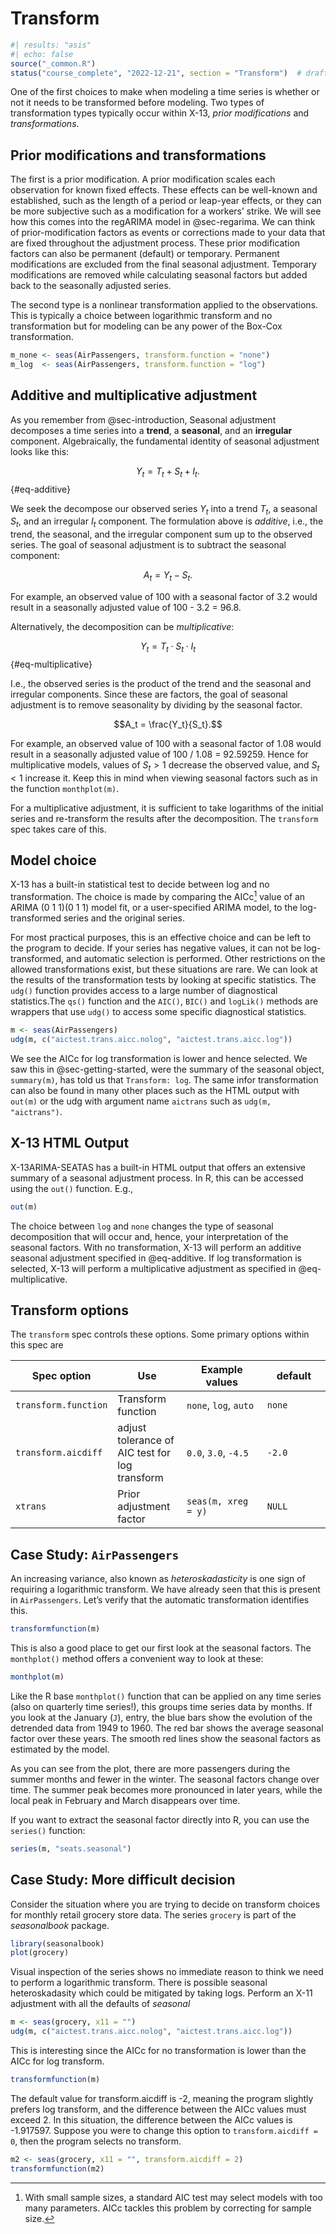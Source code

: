# Transform {#sec-transform}

```r
#| results: "asis"
#| echo: false
source("_common.R")
status("course_complete", "2022-12-21", section = "Transform")  # drafting, polishing, complete
```

```{=html}
<!--
-   Discuss multiplicative vs additive adjustment

-   How to use the transform spec

- Transform is a nice way to introduce automatic model testing. Easy to see the decision made. 

-   This is our first chance to mention the idea of test first then hard-code in production

-   Case Study idea: Decide between log vs non-log transformation
 -->
```
One of the first choices to make when modeling a time series is whether or not it needs to be transformed before modeling.
Two types of transformation types typically occur within X-13, *prior modifications* and *transformations*.

## Prior modifications and transformations

The first is a prior modification.
A prior modification scales each observation for known fixed effects.
These effects can be well-known and established, such as the length of a period or leap-year effects, or they can be more subjective such as a modification for a workers' strike.
We will see how this comes into the regARIMA model in @sec-regarima. We can think of prior-modification factors as events or corrections made to your data that are fixed throughout the adjustment process.
These prior modification factors can also be permanent (default) or temporary.
Permanent modifications are excluded from the final seasonal adjustment.
Temporary modifications are removed while calculating seasonal factors but added back to the seasonally adjusted series.

The second type is a nonlinear transformation applied to the observations.
This is typically a choice between logarithmic transform and no transformation but for modeling can be any power of the Box-Cox transformation.

```r
m_none <- seas(AirPassengers, transform.function = "none")
m_log  <- seas(AirPassengers, transform.function = "log")
```

## Additive and multiplicative adjustment

As you remember from \@sec-introduction, Seasonal adjustment decomposes a time series into a **trend**, a **seasonal**, and an **irregular** component.
Algebraically, the fundamental identity of seasonal adjustment looks like this:

$$Y_t = T_t + S_t + I_t.$$ {#eq-additive}

We seek the decompose our observed series $Y_t$ into a trend $T_t$, a seasonal $S_t$, and an irregular $I_t$ component.
The formulation above is *additive*, i.e., the trend, the seasonal, and the irregular component sum up to the observed series.
The goal of seasonal adjustment is to subtract the seasonal component:

$$A_t = Y_t - S_t.$$

For example, an observed value of 100 with a seasonal factor of 3.2 would result in a seasonally adjusted value of 100 - 3.2 = 96.8.

Alternatively, the decomposition can be *multiplicative*:

$$Y_t = T_t \cdot S_t \cdot I_t$$ {#eq-multiplicative}

I.e., the observed series is the product of the trend and the seasonal and irregular components.
Since these are factors, the goal of seasonal adjustment is to remove seasonality by dividing by the seasonal factor.

$$A_t = \frac{Y_t}{S_t}.$$

For example, an observed value of 100 with a seasonal factor of 1.08 would result in a seasonally adjusted value of 100 / 1.08 = 92.59259.
Hence for multiplicative models, values of $S_t > 1$ decrease the observed value, and $S_t < 1$ increase it.
Keep this in mind when viewing seasonal factors such as in the function `monthplot(m)`.

For a multiplicative adjustment, it is sufficient to take logarithms of the initial series and re-transform the results after the decomposition.
The `transform` spec takes care of this.

## Model choice

X-13 has a built-in statistical test to decide between log and no transformation.
The choice is made by comparing the AICc[^22-transform-1] value of an ARIMA (0 1 1)(0 1 1) model fit, or a user-specified ARIMA model, to the log-transformed series and the original series.

[^22-transform-1]: With small sample sizes, a standard AIC test may select models with too many parameters.
    AICc tackles this problem by correcting for sample size.

For most practical purposes, this is an effective choice and can be left to the program to decide.
If your series has negative values, it can not be log-transformed, and automatic selection is performed.
Other restrictions on the allowed transformations exist, but these situations are rare.
We can look at the results of the transformation tests by looking at specific statistics.
The `udg()` function provides access to a large number of diagnostical statistics.The `qs()` function and the `AIC()`, `BIC()` and `logLik()` methods are wrappers that use `udg()` to access some specific diagnostical statistics.

```r
m <- seas(AirPassengers)
udg(m, c("aictest.trans.aicc.nolog", "aictest.trans.aicc.log"))
```

We see the AICc for log transformation is lower and hence selected.
We saw this in @sec-getting-started, were the summary of the seasonal object, `summary(m)`, has told us that `Transform: log`.
The same infor transformation can also be found in many other places such as the HTML output with `out(m)` or the udg with argument name `aictrans` such as `udg(m, "aictrans")`.

::: callout-tip
## X-13 HTML Output

X-13ARIMA-SEATAS has a built-in HTML output that offers an extensive summary of a seasonal adjustment process.
In R, this can be accessed using the `out()` function.
E.g.,

```r
out(m)
```
:::

The choice between `log` and `none` changes the type of seasonal decomposition that will occur and, hence, your interpretation of the seasonal factors.
With no transformation, X-13 will perform an additive seasonal adjustment specified in @eq-additive.
If log transformation is selected, X-13 will perform a multiplicative adjustment as specified in @eq-multiplicative.

## Transform options

The `transform` spec controls these options.
Some primary options within this spec are

| Spec option          | Use                                            | Example values        | default |
|-----------------|-----------------|----------------------|-----------------|
| `transform.function` | Transform function                             | `none`, `log`, `auto` | `none`  |
| `transform.aicdiff`  | adjust tolerance of AIC test for log transform | `0.0`, `3.0`, `-4.5`  | `-2.0`  |
| `xtrans`             | Prior adjustment factor                        | `seas(m, xreg = y)`   | `NULL`  |

## Case Study: `AirPassengers`

An increasing variance, also known as *heteroskadasticity* is one sign of requiring a logarithmic transform.
We have already seen that this is present in `AirPassengers`.
Let's verify that the automatic transformation identifies this.

```r
transformfunction(m)
```

This is also a good place to get our first look at the seasonal factors.
The `monthplot()` method offers a convenient way to look at these:

```r
monthplot(m)
```

Like the R base `monthplot()` function that can be applied on any time series (also on quarterly time series!), this groups time series data by months.
If you look at the January (`J`), entry, the blue bars show the evolution of the detrended data from 1949 to 1960.
The red bar shows the average seasonal factor over these years.
The smooth red lines show the seasonal factors as estimated by the model.

As you can see from the plot, there are more passengers during the summer months and fewer in the winter.
The seasonal factors change over time.
The summer peak becomes more pronounced in later years, while the local peak in February and March disappears over time.

If you want to extract the seasonal factor directly into R, you can use the `series()` function:

``` r
series(m, "seats.seasonal")
```

## Case Study: More difficult decision

Consider the situation where you are trying to decide on transform choices for monthly retail grocery store data.
The series `grocery` is part of the *seasonalbook* package.

```r
library(seasonalbook)
plot(grocery)
```

Visual inspection of the series shows no immediate reason to think we need to perform a logarithmic transform.
There is possible seasonal heteroskadasity which could be mitigated by taking logs.
Perform an X-11 adjustment with all the defaults of *seasonal*

```r
m <- seas(grocery, x11 = "")
udg(m, c("aictest.trans.aicc.nolog", "aictest.trans.aicc.log"))
```

This is interesting since the AICc for no transformation is lower than the AICc for log transform.

```r
transformfunction(m)
```

The default value for transform.aicdiff is -2, meaning the program slightly prefers log transform, and the difference between the AICc values must exceed 2.
In this situation, the difference between the AICc values is -1.917597.
Suppose you were to change this option to `transform.aicdiff = 0`, then the program selects no transform.

```r
m2 <- seas(grocery, x11 = "", transform.aicdiff = 2)
transformfunction(m2)
```
